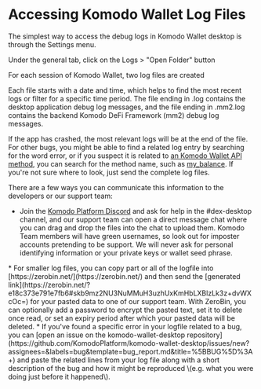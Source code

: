 

# Accessing Komodo Wallet Log Files

The simplest way to access the debug logs in Komodo Wallet desktop is through the Settings menu.

<OptimizedImage title="Accessing Komodo Wallet Log Files" src={accessLogFiles1} classNaming="w-full" alt="Accessing Komodo Wallet Log Files" />

Under the general tab, click on the Logs > "Open Folder" button

<OptimizedImage title="Accessing Komodo Wallet Log Files" src={accessLogFiles2} classNaming="w-full" alt="Accessing Komodo Wallet Log Files" />

For each session of Komodo Wallet, two log files are created
<OptimizedImage title="Accessing Komodo Wallet Log Files" src={accessLogFiles3} classNaming="w-200" alt="Accessing Komodo Wallet Log Files" />

Each file starts with a date and time, which helps to find the most recent logs or filter for a specific time period. The file ending in .log contains the desktop application debug log messages, and the file ending in .mm2.log contains the backend Komodo DeFi Framework \(mm2\) debug log messages.

If the app has crashed, the most relevant logs will be at the end of the file. For other bugs, you might be able to find a related log entry by searching for the word error, or if you suspect it is related to [an Komodo Wallet API method](https://developers.komodoplatform.com/basic-docs/atomicdex-api-legacy/coin_activation.html), you can search for the method name, such as [my_balance](https://developers.komodoplatform.com/basic-docs/atomicdex-api-legacy/my_balance.html). If you're not sure where to look, just send the complete log files.

There are a few ways you can communicate this information to the developers or our support team:

* Join the [Komodo Platform Discord](https://discord.gg/FZPXhX8z9g) and ask for help in the #dex-desktop channel, and our support team can open a direct message chat where you can drag and drop the files into the chat to upload them. Komodo Team members will have green usernames, so look out for imposter accounts pretending to be support. We will never ask for personal identifying information or your private keys or wallet seed phrase.
<OptimizedImage title="Accessing Komodo Wallet Log Files" src={accessLogFiles4} classNaming="w-200" alt="Accessing Komodo Wallet Log Files" />
* For smaller log files, you can copy part or all of the logfile into [https://zerobin.net/](https://zerobin.net/) and then send the [generated link](https://zerobin.net/?e18c373e791e7fb6#skb9mz2NU3NuMMuH3uzhUxKmHbLXBlzLk3z+dvWXcOc=) for your pasted data to one of our support team. With ZeroBin, you can optionally add a password to encrypt the pasted text, set it to delete once read, or set an expiry period after which your pasted data will be deleted.
* If you've found a specific error in your logfile related to a bug, you can [open an issue on the komodo-wallet-desktop repository](https://github.com/KomodoPlatform/komodo-wallet-desktop/issues/new?assignees=&labels=bug&template=bug_report.md&title=%5BBUG%5D%3A+) and paste the related lines from your log file along with a short description of the bug and how it might be reproduced \(e.g. what you were doing just before it happened\).